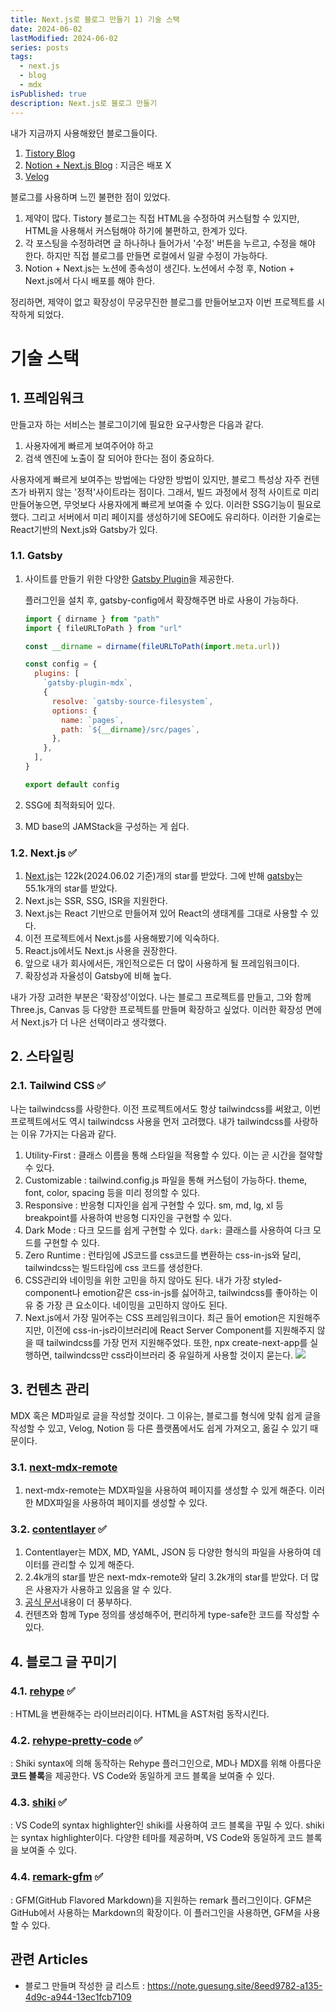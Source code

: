```yaml
---
title: Next.js로 블로그 만들기 1) 기술 스택
date: 2024-06-02
lastModified: 2024-06-02
series: posts
tags: 
  - next.js
  - blog
  - mdx
isPublished: true
description: Next.js로 블로그 만들기
---
```


내가 지금까지 사용해왔던 블로그들이다.

1. [Tistory Blog](https://peter-coding.tistory.com)
2. [Notion + Next.js Blog](https://github.com/guesung/blog) : 지금은 배포 X
3. [Velog](https://velog.io/@gueit214)

블로그를 사용하며 느낀 불편한 점이 있었다.

1. 제약이 많다. Tistory 블로그는 직접 HTML을 수정하여 커스텀할 수 있지만, HTML을 사용해서 커스텀해야 하기에 불편하고, 한계가 있다.
2. 각 포스팅을 수정하려면 글 하나하나 들어가서 '수정' 버튼을 누르고, 수정을 해야 한다. 하지만 직접 블로그를 만들면 로컬에서 일괄 수정이 가능하다.
3. Notion + Next.js는 노션에 종속성이 생긴다. 노션에서 수정 후, Notion + Next.js에서 다시 배포를 해야 한다.

정리하면, 제약이 없고 확장성이 무궁무진한 블로그를 만들어보고자 이번 프로젝트를 시작하게 되었다.

# 기술 스택

## 1. 프레임워크

만들고자 하는 서비스는 블로그이기에 필요한 요구사항은 다음과 같다.
1. 사용자에게 빠르게 보여주어야 하고
2. 검색 엔진에 노출이 잘 되어야 한다는 점이 중요하다. 

사용자에게 빠르게 보여주는 방법에는 다양한 방법이 있지만, 블로그 특성상 자주 컨텐츠가 바뀌지 않는 '정적'사이트라는 점이다. 그래서, 빌드 과정에서 정적 사이트로 미리 만들어놓으면, 무엇보다 사용자에게 빠르게 보여줄 수 있다. 이러한 SSG기능이 필요로 했다. 그리고 서버에서 미리 페이지를 생성하기에 SEO에도 유리하다. 이러한 기술로는 React기반의 Next.js와 Gatsby가 있다.

### 1.1. Gatsby
1. 사이트를 만들기 위한 다양한 [Gatsby Plugin](https://www.gatsbyjs.com/plugins)을 제공한다.

    플러그인을 설치 후, gatsby-config에서 확장해주면 바로 사용이 가능하다.

    ```js title="/gatsby-config.js"
    import { dirname } from "path"
    import { fileURLToPath } from "url"

    const __dirname = dirname(fileURLToPath(import.meta.url))

    const config = {
      plugins: [
        `gatsby-plugin-mdx`,
        {
          resolve: `gatsby-source-filesystem`,
          options: {
            name: `pages`,
            path: `${__dirname}/src/pages`,
          },
        },
      ],
    }

    export default config
    ```

2. SSG에 최적화되어 있다.

3. MD base의 JAMStack을 구성하는 게 쉽다.

### 1.2. Next.js ✅

1. [Next.js](https://github.com/vercel/next.js)는 122k(2024.06.02 기준)개의 star를 받았다. 그에 반해 [gatsby](https://github.com/gatsbyjs/gatsby)는 55.1k개의 star를 받았다.
2. Next.js는 SSR, SSG, ISR을 지원한다.
3. Next.js는 React 기반으로 만들어져 있어 React의 생태계를 그대로 사용할 수 있다.
4. 이전 프로젝트에서 Next.js를 사용해봤기에 익숙하다.
5. React.js에서도 Next.js 사용을 권장한다.
6. 앞으로 내가 회사에서든, 개인적으로든 더 많이 사용하게 될 프레임워크이다.
7. 확장성과 자율성이 Gatsby에 비해 높다.

내가 가장 고려한 부분은 '확장성'이었다. 나는 블로그 프로젝트를 만들고, 그와 함께 Three.js, Canvas 등 다양한 프로젝트를 만들며 확장하고 싶었다. 이러한 확장성 면에서 Next.js가 더 나은 선택이라고 생각했다.

## 2. 스타일링

### 2.1. Tailwind CSS ✅

나는 tailwindcss를 사랑한다. 이전 프로젝트에서도 항상 tailwindcss를 써왔고, 이번 프로젝트에서도 역시 tailwindcss 사용을 먼저 고려했다. 내가 tailwindcss를 사랑하는 이유 7가지는 다음과 같다.

1. Utility-First : 클래스 이름을 통해 스타일을 적용할 수 있다. 이는 곧 시간을 절약할 수 있다.
2. Customizable : tailwind.config.js 파일을 통해 커스텀이 가능하다. theme, font, color, spacing 등을 미리 정의할 수 있다.
3. Responsive : 반응형 디자인을 쉽게 구현할 수 있다. sm, md, lg, xl 등 breakpoint를 사용하여 반응형 디자인을 구현할 수 있다.
4. Dark Mode : 다크 모드를 쉽게 구현할 수 있다. `dark:` 클래스를 사용하여 다크 모드를 구현할 수 있다.
5. Zero Runtime : 런타임에 JS코드를 css코드를 변환하는 css-in-js와 달리, tailwindcss는 빌드타임에 css 코드를 생성한다.
6. CSS관리와 네이밍을 위한 고민을 하지 않아도 된다. 내가 가장 styled-component나 emotion같은 css-in-js를 싫어하고, tailwindcss를 좋아하는 이유 중 가장 큰 요소이다. 네이밍을 고민하지 않아도 된다.
7. Next.js에서 가장 밀어주는 CSS 프레임워크이다. 최근 들어 emotion은 지원해주지만, 이전에 css-in-js라이브러리에 React Server Component를 지원해주지 않을 때 tailwindcss를 가장 먼저 지원해주었다. 또한, npx create-next-app를 실행하면, tailwindcss만 css라이브러리 중 유일하게 사용할 것이지 묻는다.
    <Image src='1.png' />

## 3. 컨텐츠 관리

MDX 혹은 MD파일로 글을 작성할 것이다. 그 이유는, 블로그를 형식에 맞춰 쉽게 글을 작성할 수 있고, Velog, Notion 등 다른 플랫폼에서도 쉽게 가져오고, 옮길 수 있기 때문이다.

### 3.1. [next-mdx-remote](https://github.com/hashicorp/next-mdx-remote)

1. next-mdx-remote는 MDX파일을 사용하여 페이지를 생성할 수 있게 해준다. 이러한 MDX파일을 사용하여 페이지를 생성할 수 있다.

### 3.2. [contentlayer](https://github.com/contentlayerdev/contentlayer) ✅

1. Contentlayer는 MDX, MD, YAML, JSON 등 다양한 형식의 파일을 사용하여 데이터를 관리할 수 있게 해준다. 
2. 2.4k개의 star를 받은 next-mdx-remote와 달리 3.2k개의 star를 받았다. 더 많은 사용자가 사용하고 있음을 알 수 있다.
3. [공식 문서](https://contentlayer.dev)내용이 더 풍부하다.
4. 컨텐츠와 함께 Type 정의를 생성해주어, 편리하게 type-safe한 코드를 작성할 수 있다.

## 4. 블로그 글 꾸미기

### 4.1. [rehype](https://github.com/rehypejs/rehype) ✅

: HTML을 변환해주는 라이브러리이다. HTML을 AST처럼 동작시킨다.


### 4.2. [rehype-pretty-code](https://rehype-pretty.pages.dev/) ✅

: Shiki syntax에 의해 동작하는 Rehype 플러그인으로, MD나 MDX를 위해 아름다운 **코드 블록**을 제공한다. VS Code와 동일하게 코드 블록을 보여줄 수 있다.


### 4.3. [shiki](https://github.com/shikijs/shiki) ✅

: VS Code의 syntax highlighter인 shiki를 사용하여 코드 블록을 꾸밀 수 있다. shiki는 syntax highlighter이다. 다양한 테마를 제공하며, VS Code와 동일하게 코드 블록을 보여줄 수 있다.


### 4.4. [remark-gfm](https://github.com/remarkjs/remark-gfm) ✅

: GFM(GitHub Flavored Markdown)을 지원하는 remark 플러그인이다. GFM은 GitHub에서 사용하는 Markdown의 확장이다. 이 플러그인을 사용하면, GFM을 사용할 수 있다.


## 관련 Articles
- 블로그 만들며 작성한 글 리스트 : https://note.guesung.site/8eed9782-a135-4d9c-a944-13ec1fcb7109